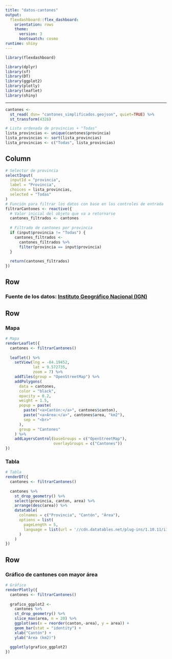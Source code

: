 ---
title: "datos-cantones"
output: 
  flexdashboard::flex_dashboard:
    orientation: rows
    theme:
      version: 3
      bootswatch: cosmo
runtime: shiny
---

```{r setup, include=FALSE}
library(flexdashboard)
```

```{r paquetes}
library(dplyr)
library(sf)
library(DT)
library(ggplot2)
library(plotly)
library(leaflet)
library(shiny)
```

-------------------------------------------------------------------

```{r}
cantones <-
  st_read( dsn= "cantones_simplificados.geojson", quiet=TRUE) %>%
  st_transform(4326)

```

```{r lista-provincias}
# Lista ordenada de provincias + "Todas"
lista_provincias <- unique(cantones$provincia)
lista_provincias <- sort(lista_provincias)
lista_provincias <- c("Todas", lista_provincias)
```

Column {.sidebar}
------------------------------------------------------

```{r filtros}
# Selector de provincia
selectInput(
  inputId = "provincia",
  label = "Provincia",
  choices = lista_provincias,
  selected = "Todas"
)
# Función para filtrar los datos con base en los controles de entrada
filtrarCantones <- reactive({
  # Valor inicial del objeto que va a retornarse
  cantones_filtrados <- cantones
  
  # Filtrado de cantones por provincia
  if (input$provincia != "Todas") {
    cantones_filtrados <-
      cantones_filtrados %>%
      filter(provincia == input$provincia)
  }
  
  return(cantones_filtrados)
})
```

Row {data-height=10}
-------------------------------------------------------------------

### **Fuente de los datos: [Instituto Geográfico Nacional (IGN)](http://geos.snitcr.go.cr/be/IGN_5/wfs)**

Row {data-height=590}
-------------------------------------------------------------------

### Mapa

```{r}
# Mapa
renderLeaflet({
  cantones <- filtrarCantones()
  
  leaflet() %>%
    setView(lng = -84.19452,
            lat = 9.572735,
            zoom = 7) %>%
    addTiles(group = "OpenStreetMap") %>%
    addPolygons(
      data = cantones,
      color = "black",
      opacity = 0.2,
      weight = 1.5,
      popup = paste(
        paste("<a>Cantón:</a>", cantones$canton),
        paste("<a>Área:</a>", cantones$area, "km2"),
        sep = "<br>"
      ),
      group = "Cantones"
    ) %>%
    addLayersControl(baseGroups = c("OpenStreetMap"),
                     overlayGroups = c("Cantones"))
})
```


### Tabla

```{r tabla}
# Tabla
renderDT({
  cantones <- filtrarCantones()
  
  cantones %>%
    st_drop_geometry() %>%
    select(provincia, canton, area) %>%
    arrange(desc(area)) %>%
    datatable(
      colnames = c("Provincia", "Cantón", "Área"),
      options = list(
        pageLength = 5,
        language = list(url = '//cdn.datatables.net/plug-ins/1.10.11/i18n/Spanish.json')
      )
    )
})
```

Row {data-height=400}
-------------------------------------------------------------------

### Gráfico de cantones con mayor área

```{r grafico}
# Gráfico
renderPlotly({
  cantones <- filtrarCantones()
  
  grafico_ggplot2 <-
    cantones %>%
    st_drop_geometry() %>%
    slice_max(area, n = 20) %>%
    ggplot(aes(x = reorder(canton,-area), y = area)) +
    geom_bar(stat = "identity") +
    xlab("Cantón") +
    ylab("Área (km2)")
  
  ggplotly(grafico_ggplot2)
})
```
